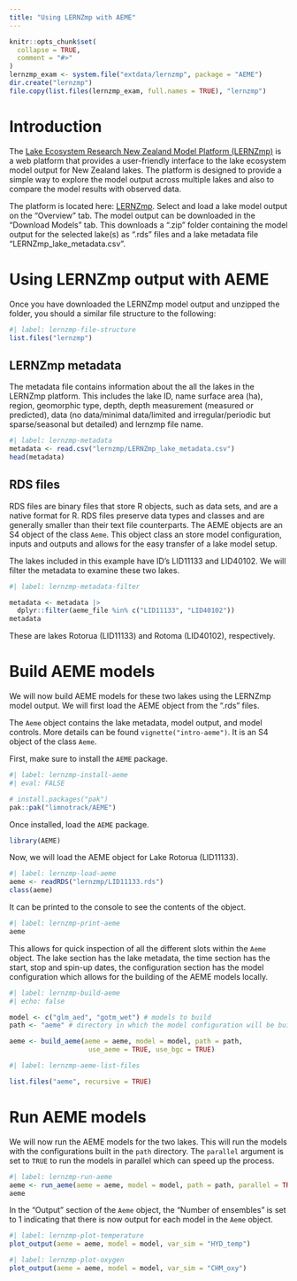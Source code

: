 ```yaml
---
title: "Using LERNZmp with AEME"
---
```


```r
knitr::opts_chunk$set(
  collapse = TRUE,
  comment = "#>"
)
lernzmp_exam <- system.file("extdata/lernzmp", package = "AEME")
dir.create("lernzmp")
file.copy(list.files(lernzmp_exam, full.names = TRUE), "lernzmp")


```


# Introduction

The [Lake Ecosystem Research New Zealand Model Platform
(LERNZmp)](https://limnotrack.shinyapps.io/LERNZmp/) is a web platform that
provides a user-friendly interface to the lake ecosystem model output for New
Zealand lakes. The platform is designed to provide a simple way to explore the
model output across multiple lakes and also to compare the model results with
observed data.

The platform is located here:
[LERNZmp](https://limnotrack.shinyapps.io/LERNZmp/). Select and load a lake
model output on the "Overview" tab. The model output can be downloaded in the
"Download Models" tab. This downloads a ".zip" folder containing the model
output for the selected lake(s) as ".rds" files and a lake metadata file
"LERNZmp_lake_metadata.csv".

# Using LERNZmp output with AEME

Once you have downloaded the LERNZmp model output and unzipped the folder, you
should a similar file structure to the following:

```r
#| label: lernzmp-file-structure
list.files("lernzmp")
```

## LERNZmp metadata

The metadata file contains information about the all the lakes in the LERNZmp 
platform. This includes the lake ID, name surface area (ha), region, geomorphic 
type, depth, depth measurement (measured or predicted), data (no data/minimal 
data/limited and irregular/periodic but sparse/seasonal but detailed) and 
lernzmp file name.

```r
#| label: lernzmp-metadata
metadata <- read.csv("lernzmp/LERNZmp_lake_metadata.csv")
head(metadata)
```

## RDS files

RDS files are binary files that store R objects, such as data sets, and are a 
native format for R. RDS files preserve data types and classes and are generally
smaller than their text file counterparts. The AEME objects are an S4 object of the
class `Aeme`. This object class an store model configuration, inputs and outputs
and allows for the easy transfer of a lake model setup.

The lakes included in this example have ID's LID11133 and LID40102. We will 
filter the metadata to examine these two lakes.

```r
#| label: lernzmp-metadata-filter

metadata <- metadata |> 
  dplyr::filter(aeme_file %in% c("LID11133", "LID40102"))
metadata
```

These are lakes Rotorua (LID11133) and Rotoma (LID40102), respectively.

# Build AEME models

We will now build AEME models for these two lakes using the LERNZmp model 
output. We will first load the AEME object from the ".rds" files.

The `Aeme` object contains the lake metadata, model output, and model controls.
More details can be found `vignette("intro-aeme")`. It is an S4 object of the
class `Aeme`.

First, make sure to install the `AEME` package.

```r
#| label: lernzmp-install-aeme
#| eval: FALSE

# install.packages("pak")
pak::pak("limnotrack/AEME")

```

Once installed, load the `AEME` package.

```r
library(AEME)
```

Now, we will load the AEME object for Lake Rotorua (LID11133).

```r
#| label: lernzmp-load-aeme
aeme <- readRDS("lernzmp/LID11133.rds")
class(aeme)
```

It can be printed to the console to see the contents of the object.

```r
#| label: lernzmp-print-aeme
aeme
```

This allows for quick inspection of all the different slots within the `Aeme`
object. The lake section has the lake metadata, the time section has the start, 
stop and spin-up dates, the configuration section has the model configuration 
which allows for the building of the AEME models locally.

```r
#| label: lernzmp-build-aeme
#| echo: false

model <- c("glm_aed", "gotm_wet") # models to build
path <- "aeme" # directory in which the model configuration will be built

aeme <- build_aeme(aeme = aeme, model = model, path = path,
                    use_aeme = TRUE, use_bgc = TRUE)
```

```r
#| label: lernzmp-aeme-list-files

list.files("aeme", recursive = TRUE)
```

# Run AEME models

We will now run the AEME models for the two lakes. This will run the models
with the configurations built in the `path` directory. The `parallel` argument
is set to `TRUE` to run the models in parallel which can speed up the process.

```r
#| label: lernzmp-run-aeme
aeme <- run_aeme(aeme = aeme, model = model, path = path, parallel = TRUE)
aeme
```

In the "Output" section of the `Aeme` object, the "Number of ensembles" is set to
1 indicating that there is now output for each model in the `Aeme` object.


```r
#| label: lernzmp-plot-temperature
plot_output(aeme = aeme, model = model, var_sim = "HYD_temp")
```


```r
#| label: lernzmp-plot-oxygen
plot_output(aeme = aeme, model = model, var_sim = "CHM_oxy")
```


